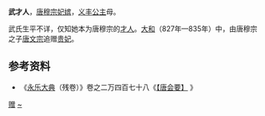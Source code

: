 '''武才人'''，[[唐穆宗|唐穆宗]][[妃嫔|妃嫔]]，[[义丰公主|义丰公主]]母。

武氏生平不详，仅知她本为唐穆宗的[[才人|才人]]。[[大和_(唐朝)|大和]]（827年—835年）中，由唐穆宗之子[[唐文宗|唐文宗]]追赠[[贵妃|贵妃]]。

== 参考资料 ==

*《[[永乐大典|永乐大典]]（残卷）》卷之二万四百七十八《[http://www.guoxue123.com/other/yldd/yldd4/025.htm 【唐会要】] {{Wayback|url=http://www.guoxue123.com/other/yldd/yldd4/025.htm |date=20140506101916 }}》
{{唐穆宗皇室}}
{{唐朝人小作品}}
{{DEFAULTSORT:W}}
[[Category:唐朝贵妃|赠]]
[[Category:武姓|~]]
